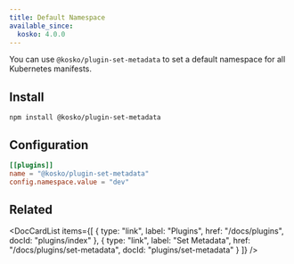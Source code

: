 ```yaml
---
title: Default Namespace
available_since:
  kosko: 4.0.0
---
```



You can use `@kosko/plugin-set-metadata` to set a default namespace for all Kubernetes manifests.

## Install

```shell npm2yarn
npm install @kosko/plugin-set-metadata
```

## Configuration

```toml title="kosko.toml"
[[plugins]]
name = "@kosko/plugin-set-metadata"
config.namespace.value = "dev"
```

## Related

<DocCardList
  items={[
    {
      type: "link",
      label: "Plugins",
      href: "/docs/plugins",
      docId: "plugins/index"
    },
    {
      type: "link",
      label: "Set Metadata",
      href: "/docs/plugins/set-metadata",
      docId: "plugins/set-metadata"
    }
  ]}
/>
